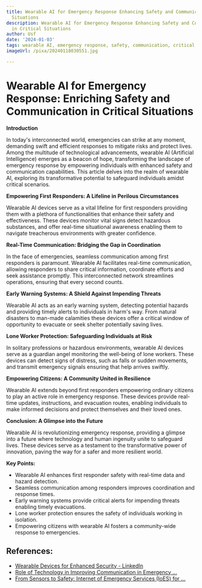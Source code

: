 ```yaml
---
title: Wearable AI for Emergency Response Enhancing Safety and Communication in Critical
  Situations
description: Wearable AI for Emergency Response Enhancing Safety and Communication
  in Critical Situations
author: Usf
date: '2024-01-03'
tags: wearable AI, emergency response, safety, communication, critical situations
imageUrl: /pixa/20240118030551.jpg

---
```

# Wearable AI for  Emergency Response: Enriching Safety and Communication in Critical Situations

**Introduction**

In today's interconnected  world, emergencies can strike at any  moment, demanding swift and efficient responses to mitigate risks and protect lives. Among the multitude of technological advancements, wearable AI (Artificial Intelligence) emerges  as a beacon of hope, transforming the landscape of emergency response by empowering individuals with enhanced safety and communication capabilities. This  article delves into the  realm of wearable AI,  exploring its transformative potential to safeguard individuals amidst critical scenarios.

**Empowering  First Responders: A Lifeline in Perilous Circumstances**

Wearable AI devices serve as a vital lifeline for first responders providing them  with a  plethora of functionalities that enhance their safety and effectiveness. These devices monitor vital signs detect  hazardous substances, and offer real-time situational awareness enabling them to navigate treacherous  environments with greater confidence.

**Real-Time Communication: Bridging the Gap in Coordination**

In the face of emergencies, seamless  communication among first responders is paramount. Wearable AI facilitates real-time communication, allowing responders to share critical information, coordinate efforts and seek assistance promptly. This interconnected network streamlines  operations, ensuring that every second counts.

**Early  Warning Systems: A Shield Against Impending Threats**

Wearable AI  acts as an  early warning system, detecting potential hazards and providing timely alerts  to individuals in harm's way. From natural disasters to man-made calamities  these devices offer a critical window of opportunity to evacuate  or seek shelter potentially saving lives.

**Lone Worker Protection: Safeguarding Individuals at Risk**

In solitary professions or hazardous  environments,  wearable AI devices serve as a guardian angel  monitoring the well-being of lone workers. These devices can detect signs of distress, such as falls or sudden movements, and transmit emergency signals ensuring that  help arrives swiftly.

**Empowering Citizens: A Community United in Resilience**

Wearable  AI extends beyond first responders empowering  ordinary citizens  to play  an active role  in emergency response. These  devices provide real-time updates, instructions, and evacuation routes, enabling individuals to make informed decisions and protect  themselves and their loved ones.

**Conclusion: A Glimpse into the  Future**

Wearable AI is revolutionizing emergency response, providing a glimpse into  a future where technology and human ingenuity unite to  safeguard lives. These devices serve as a testament to the transformative power of innovation, paving the way for a safer  and more  resilient world.

**Key Points:**

- Wearable AI enhances first responder safety  with real-time data and hazard detection.
- Seamless communication among responders improves coordination  and response times.
- Early warning systems provide critical  alerts for impending threats enabling timely evacuations.
-  Lone worker  protection ensures the safety of individuals working in isolation.
- Empowering citizens with wearable AI fosters  a community-wide response to emergencies.

## References:
- [Wearable Devices for Enhanced Security - LinkedIn](https://www.linkedin.com/pulse/wearable-devices-enhanced-security-prof-capt-sb-tyagi)
- [Role of Technology in Improving Communication in Emergency ...](https://utilitiesone.com/role-of-technology-in-improving-communication-in-emergency-services)
- [From Sensors to Safety: Internet of Emergency Services (IoES) for ...](https://www.mdpi.com/2224-2708/12/3/41)
